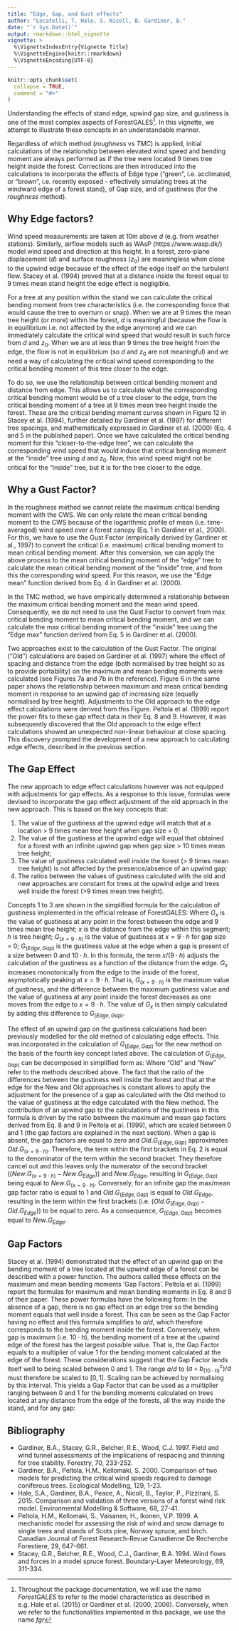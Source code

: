 ```yaml
---
title: "Edge, Gap, and Gust effects"
author: "Locatelli, T. Hale, S. Nicoll, B. Gardiner, B."
date: "`r Sys.Date()`"
output: rmarkdown::html_vignette
vignette: >
  %\VignetteIndexEntry{Vignette Title}
  %\VignetteEngine{knitr::rmarkdown}
  %\VignetteEncoding{UTF-8}
---
```


```r
knitr::opts_chunk$set(
  collapse = TRUE,
  comment = "#>"
)
```
Understanding the effects of stand edge, upwind gap size, and gustiness is one of the most complex aspects of ForestGALES^[Throughout the package documentation, we will use the name *ForestGALES* to refer to the model characteristics as described in e.g. Hale et al. (2015) or Gardiner et al. (2000, 2008). Conversely, when we refer to the functionalities implemented in this package, we use the name *fgr*]. In this vignette, we attempt to illustrate these concepts in an understandable manner.

Regardless of which method (*roughness* vs *TMC*) is applied, initial calculations of the relationship between elevated wind speed and bending moment are always performed as if the tree were located 9 times tree height inside the forest. Corrections are then introduced into the calculations to incorporate the effects of Edge type ("green", i.e. acclimated, or "brown", i.e. recently exposed - effectively simulating trees at the windward edge of a forest stand), of Gap size, and of gustiness (for the *roughness* method).

## Why Edge factors?
Wind speed measurements are taken at 10m above $d$ (e.g. from weather stations). Similarly, airflow models such as WAsP (https://www.wasp.dk/) model wind speed and direction at this height. In a forest, zero-plane displacement ($d$) and surface roughness ($z_0$) are meaningless when close to the upwind edge because of the effect of the edge itself on the turbulent flow. Stacey et al. (1994) proved that at a distance inside the forest equal to 9 times mean stand height the edge effect is negligible.

For a tree at any position within the stand we can calculate the critical bending moment from tree characteristics (i.e. the corresponding force that would cause the tree to overturn or snap). When we are at 9 times the mean tree height (or more) within the forest, $d$ is meaningful (because the flow is in equilibrium i.e. not affected by the edge anymore) and we can immediately calculate the critical wind speed that would result in such force from $d$ and $z_0$. When we are at less than 9 times the tree height from the edge, the flow is not in equilibrium (so $d$ and $z_0$ are not meaningful) and we need a way of calculating the critical wind speed corresponding to the critical bending moment of this tree closer to the edge.

To do so, we use the relationship between critical bending moment and distance from edge. This allows us to calculate what the corresponding critical bending moment would be of a tree closer to the edge, from the critical bending moment of a tree at 9 times mean tree height inside the forest. These are the critical bending moment curves shown in Figure 12 in Stacey et al. (1994), further detailed by Gardiner et al. (1997) for different tree spacings, and mathematically expressed in Gardiner et al. (2000) (Eq. 4 and 5 in the published paper). Once we have calculated the critical bending moment for this "closer-to-the-edge tree", we can calculate the corresponding wind speed that would induce that critical bending moment at the “inside” tree using $d$ and $z_0$. Now, this wind speed might not be critical for the “inside” tree, but it is for the tree closer to the edge.

## Why a Gust Factor?
In the roughness method we cannot relate the maximum critical bending moment with the CWS. We can only relate the mean critical bending moment to the CWS because of the logarithmic profile of mean (i.e. time-averaged) wind speed over a forest canopy (Eq. 1 in Gardiner et al., 2000). For this, we have to use the Gust Factor (empirically derived by Gardiner et al., 1997) to convert the critical (i.e. maximum) critical bending moment to mean critical bending moment. After this conversion, we can apply the above process to the mean critical bending moment of the “edge” tree to calculate the mean critical bending moment of the “inside” tree, and from this the corresponding wind speed. For this reason, we use the “Edge mean” function derived from Eq. 4 in Gardiner et al. (2000).

In the TMC method, we have empirically determined a relationship between the maximum critical bending moment and the mean wind speed. Consequently, we do not need to use the Gust Factor to convert from max critical bending moment to mean critical bending moment, and we can calculate the max critical bending moment of the “inside” tree using the “Edge max” function derived from Eq. 5 in Gardiner et al. (2000).

Two approaches exist to the calculation of the Gust Factor. The original (“Old”) calculations are based on Gardiner et al. (1997) where the effect of spacing and distance from the edge (both normalised by tree height so as to provide portability) on the maximum and mean bending moments were calculated (see Figures 7a and 7b in the reference). Figure 6 in the same paper shows the relationship between maximum and mean critical bending moment in response to an upwind gap of increasing size (equally normalised by tree height).  Adjustments to the Old approach to the edge effect calculations were derived from this Figure. Peltola et al. (1999) report the power fits to these gap effect data in their Eq. 8 and 9. However, it was subsequently discovered that the Old approach to the edge effect calculations showed an unexpected non-linear behaviour at close spacing. This discovery prompted the development of a new approach to calculating edge effects, described in the previous section.

## The Gap Effect
The new approach to edge effect calculations however was not equipped with adjustments for gap effects. As a response to this issue, formulas were devised to incorporate the gap effect adjustment of the old approach in the new approach. This is based on the key concepts that:

1. The value of the gustiness at the upwind edge will match that at a location > 9 times mean tree height when gap size = 0;
2. The value of the gustiness at the upwind edge will equal that obtained for a forest with an infinite upwind gap when gap size > 10 times mean tree height;
3. The value of gustiness calculated well inside the forest (> 9 times mean tree height) is not affected by the presence/absence of an upwind gap;
4. The ratios between the values of gustiness calculated with the old and new approaches are constant for trees at the upwind edge and trees well inside the forest (>9 times mean tree height).

Concepts 1 to 3 are shown in the simplified formula for the calculation of gustiness implemented in the official release of ForestGALES:
\begin{align}
G_x=  x/(9\cdot h) \cdot  (G_{(x=9\cdot h)} - G_{(Edge,Gap)} )+ G_{(Edge,Gap)}
\end{align}
Where $G_x$ is the value of gustiness at any point in the forest between the edge and 9 times mean tree height; $x$ is the distance from the edge within this segment; $h$ is tree height; $G_{(x=9\cdot h)}$ is the value of gustiness at $x = 9\cdot h$ for gap size = 0; $G_{(Edge,Gap)}$ is the gustiness value at the edge when a gap is present of a size between 0 and $10\cdot h$.
In this formula, the term $x/(9\cdot h)$ adjusts the calculation of the gustiness as a function of the distance from the edge. $G_x$ increases monotonically from the edge to the inside of the forest, asymptotically peaking at $x = 9\cdot h$. That is, $G_{(x=9\cdot h)}$ is the maximum value of gustiness, and the difference between the maximum gustiness value and the value of gustiness at any point inside the forest decreases as one moves from the edge to $x=9\cdot h$. The value of $G_x$ is then simply calculated by adding this difference to $G_{(Edge,Gap)}$.

The effect of an upwind gap on the gustiness calculations had been previously modelled for the old method of calculating edge effects. This was incorporated in the calculation of $G_{(Edge,Gap)}$ for the new method on the basis of the fourth key concept listed above. The calculation of $G_{(Edge,Gap)}$ can be decomposed in simplified form as:
\begin{align}
G_{(Edge,Gap)} = (Old.G_{(Edge,Gap)} - Old.G_{Edge})  \cdot  ((New.G_{(x=9\cdot h)} - New.G_{Edge}) / (Old.G_{(x=9\cdot h)} - Old.G_{Edge})) + New.G_{Edge}
\end{align}
Where “Old” and “New” refer to the methods described above. The fact that the ratio of the differences between the gustiness well inside the forest and that at the edge for the New and Old approaches is constant allows to apply the adjustment for the presence of a gap as calculated with the Old method to the value of gustiness at the edge calculated with the New method. The contribution of an upwind gap to the calculations of the gustiness in this formula is driven by the ratio between the maximum and mean gap factors derived from Eq. 8 and 9 in Peltola et al. (1999), which are scaled between 0 and 1 (the gap factors are explained in the next section).
When a gap is absent, the gap factors are equal to zero and $Old.G_{(Edge,Gap)}$ approximates $Old.G_{(x=9\cdot h)}$. Therefore, the term within the first brackets in Eq. 2 is equal to the denominator of the term within the second bracket. They therefore cancel out and this leaves only the numerator of the second bracket ($(New.G_{(x=9\cdot h)} - New.G_{Edge})$) and $New.G_{Edge}$, resulting in $G_{(Edge,Gap)}$ being equal to $New.G_{(x=9\cdot h)}$. Conversely, for an infinite gap the max/mean gap factor ratio is equal to 1 and $Old.G_{(Edge,Gap)}$ is equal to $Old.G_{Edge}$, resulting in the term within the first brackets (i.e. $(Old.G_{(Edge,Gap)} - Old.G_{Edge})$) to be equal to zero. As a consequence, $G_{(Edge,Gap)}$ becomes equal to $New.G_{Edge}$.

## Gap Factors
Stacey et al. (1994) demonstrated that the effect of an upwind gap on the bending moment of a tree located at the upwind edge of a forest can be described with a power function. The authors called these effects on the maximum and mean bending moments ‘Gap Factors’. Peltola et al. (1999) report the formulas for maximum and mean bending moments in Eq. 8 and 9 of their paper. 
These power formulas have the following form:
\begin{align}
Gap Factor =  (a+b_{gap.size}^{\,c})/d
\end{align}
In the absence of a gap, there is no gap effect on an edge tree so the bending moment equals that well inside a forest. This can be seen as the Gap Factor having no effect and this formula simplifies to $a/d$, which therefore corresponds to the bending moment inside the forest. Conversely, when gap is maximum (i.e. $10\cdot h$), the bending moment of a tree at the upwind edge of the forest has the largest possible value. That is, the Gap Factor equals to a multiplier of value 1 for the bending moment calculated at the edge of the forest. These considerations suggest that the Gap Factor lends itself well to being scaled between 0 and 1. The range $a/d$ to $(a+b_{(10\cdot h)}^c)/d$ must therefore be scaled to $[0, 1]$. Scaling can be achieved by normalising by this interval. This yields a Gap Factor that can be used as a multiplier ranging between 0 and 1 for the bending moments calculated on trees located at any distance from the edge of the forests, all the way inside the stand, and for any gap:
\begin{align}
Gap Factor = [(a+b_{gap.size}^{\,c})/d- a/d] / [(a+b_{(10\cdot h)}^{\,c})/d - a/d] = (b_{gap.size}^{\,c}) / (b_{(10\cdot h)}^{\,c})
\end{align}

## Bibliography
- Gardiner, B.A., Stacey, G.R., Belcher, R.E., Wood, C.J. 1997. Field and wind tunnel assessments of the implications of respacing and thinning for tree stability. Forestry, 70, 233-252.
- Gardiner, B.A., Peltola, H.M., Kellomaki, S. 2000. Comparison of two models for predicting the critical wind speeds required to damage coniferous trees. Ecological Modelling, 129, 1-23.
- Hale, S.A., Gardiner, B.A., Peace, A., Nicoll, B., Taylor, P., Pizzirani, S. 2015. Comparison and validation of three versions of a forest wind risk model. Environmental Modelling & Software, 68, 27-41.
- Peltola, H.M., Kellomaki, S., Vaisanen, H., Ikonen, V.P. 1999. A mechanistic model for assessing the risk of wind and snow damage to single trees and stands of Scots pine, Norway spruce, and birch. Canadian Journal of Forest Research-Revue Canadienne De Recherche Forestiere, 29, 647-661.
- Stacey, G.R., Belcher, R.E., Wood, C.J., Gardiner, B.A. 1994. Wind flows and forces in a model spruce forest. Boundary-Layer Meteorology, 69, 311-334.
